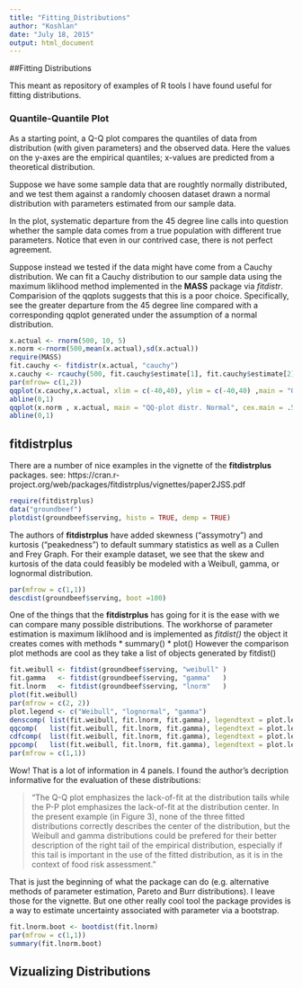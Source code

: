 ```yaml
---
title: "Fitting_Distributions"
author: "Koshlan"
date: "July 18, 2015"
output: html_document
---
```


##Fitting Distributions

This meant as repository of examples of R tools I have found useful for fitting distributions.

### Quantile-Quantile Plot

As a starting point, a Q-Q plot compares the quantiles of data from distribution (with given parameters) and the observed data. 
Here the values on the y-axes are the empirical quantiles; x-values are predicted from a theoretical 
distribution. 

Suppose we have some sample data that are roughtly normally distributed, and we test them against
a randomly choosen dataset drawn a normal distribution with parameters estimated from our sample data.

In the plot, systematic departure from the 45 degree line calls into question whether the sample data 
comes from a true population with different true parameters. 
Notice that even in our contrived case, there is not perfect agreement.  

Suppose instead we tested if the data might have come from a Cauchy distribution. 
We can fit a Cauchy distribution to our sample data using the maximum liklihood method implemented
in the **MASS** package via *fitdistr*. Comparision of the qqplots suggests that 
this is a poor choice. Specifically, see the greater departure from the 45 degree line compared with a corresponding qqplot generated under the assumption of a normal distribution.

```r
x.actual <- rnorm(500, 10, 5)
x.norm <-rnorm(500,mean(x.actual),sd(x.actual))
require(MASS)
fit.cauchy <- fitdistr(x.actual, "cauchy")
x.cauchy <- rcauchy(500, fit.cauchy$estimate[1], fit.cauchy$estimate[2])
par(mfrow= c(1,2))
qqplot(x.cauchy,x.actual, xlim = c(-40,40), ylim = c(-40,40) ,main = "QQ-plot distr. Cauchy", cex.main =.5)
abline(0,1)
qqplot(x.norm , x.actual, main = "QQ-plot distr. Normal", cex.main = .5, xlim = c(-40,40), ylim = c(-40,40))
abline(0,1)
```

## fitdistrplus

There are a number of nice examples in the vignette of the **fitdistrplus** packages.
see: https://cran.r-project.org/web/packages/fitdistrplus/vignettes/paper2JSS.pdf


```r
require(fitdistrplus)
data("groundbeef")
plotdist(groundbeef$serving, histo = TRUE, demp = TRUE)
```

The authors of **fitdistrplus** have added skewness ("assymotry") and kurtosis ("peakedness") to default summary statistics as well as a Cullen and Frey Graph. For their example dataset, we see that the skew and kurtosis of the data could feasibly be modeled with a Weibull, gamma, or lognormal distribution.


```r
par(mfrow = c(1,1))
descdist(groundbeef$serving, boot =100)
```

One of the things that the **fitdistrplus** has going for it is the ease with we can compare many possible 
distributions. The workhorse of parameter estimation is maximum liklihood and is implemented as *fitdist()*
the object it creates comes with methods
* summary() 
* plot()
However the comparison plot methods are cool as they take a list of objects generated by fitdist()

```r
fit.weibull <- fitdist(groundbeef$serving, "weibull" )
fit.gamma   <- fitdist(groundbeef$serving, "gamma"   ) 
fit.lnorm   <- fitdist(groundbeef$serving, "lnorm"   )
plot(fit.weibull)
par(mfrow = c(2, 2))
plot.legend <- c("Weibull", "lognormal", "gamma")
denscomp( list(fit.weibull, fit.lnorm, fit.gamma), legendtext = plot.legend)
qqcomp(   list(fit.weibull, fit.lnorm, fit.gamma), legendtext = plot.legend)
cdfcomp(  list(fit.weibull, fit.lnorm, fit.gamma), legendtext = plot.legend)
ppcomp(   list(fit.weibull, fit.lnorm, fit.gamma), legendtext = plot.legend)
par(mfrow = c(1,1))
```

Wow! That is a lot of information in 4 panels. I found the author's decription informative for the evaluation of these distributions:

> "The Q-Q plot emphasizes the lack-of-fit at the distribution tails while the P-P plot emphasizes the lack-of-fit at the distribution center. In the present example (in Figure 3), none of the three fitted distributions correctly describes the center of the distribution, but the Weibull and gamma distributions could be prefered for their better description of the right tail of the empirical distribution, especially if this tail is important in the use of the fitted distribution, as it is in the context of food risk assessment."

That is just the beginning of what the package can do (e.g. alternative methods of parameter estimation, Pareto and Burr distributions). I leave those for the vignette. But one other really cool tool the 
package provides is a way to estimate uncertainty associated with parameter via a bootstrap.

```r
fit.lnorm.boot <- bootdist(fit.lnorm)
par(mfrow = c(1,1))
summary(fit.lnorm.boot)
```

## Vizualizing Distributions








